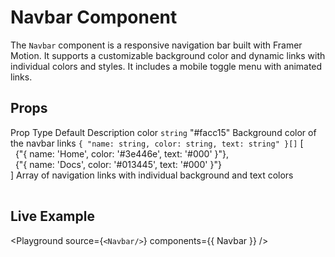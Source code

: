 
# Navbar Component

The `Navbar` component is a responsive navigation bar built with Framer Motion. It supports a customizable background color and dynamic links with individual colors and styles. It includes a mobile toggle menu with animated links.

## Props

<Table>
  <thead>
    <Table.Tr>
      <Table.Th>Prop</Table.Th>
      <Table.Th>Type</Table.Th>
      <Table.Th>Default</Table.Th>
      <Table.Th>Description</Table.Th>
    </Table.Tr>
  </thead>
  <tbody>
    <Table.Tr>
      <Table.Td>color</Table.Td>
      <Table.Td><code>string</code></Table.Td>
      <Table.Td>"#facc15"</Table.Td>
      <Table.Td>Background color of the navbar</Table.Td>
    </Table.Tr>
    <Table.Tr>
      <Table.Td>links</Table.Td>
      <Table.Td><code>{ "name: string, color: string, text: string" }[]</code></Table.Td>
      <Table.Td>
        [
        <br />&nbsp;&nbsp;{"{ name: 'Home', color: '#3e446e', text: '#000' }"},
        <br />&nbsp;&nbsp;{"{ name: 'Docs', color: '#013445', text: '#000' }"}
        <br />]
      </Table.Td>
      <Table.Td>Array of navigation links with individual background and text colors</Table.Td>
    </Table.Tr>
  </tbody>
</Table>

## Live Example

<Playground
  source={`<Navbar/>`}
  components={{ Navbar }}
/>
